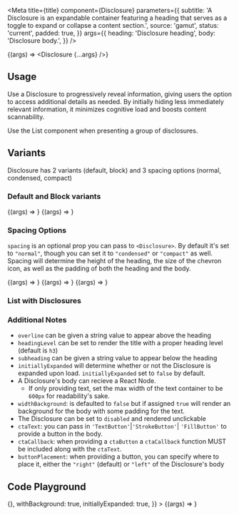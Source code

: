 

<Meta
  title={title}
  component={Disclosure}
  parameters={{
    subtitle:
      'A Disclosure is an expandable container featuring a heading that serves as a toggle to expand or collapse a content section.',
    source: 'gamut',
    status: 'current',
    padded: true,
  }}
  args={{
    heading: 'Disclosure heading',
    body: 'Disclosure body.',
  }}
/>

<Story name="Disclosure">{(args) => <Disclosure {...args} />}</Story>

## Usage

Use a Disclosure to progressively reveal information, giving users the option to access additional details as needed. By initially hiding less immediately relevant information, it minimizes cognitive load and boosts content scannability.

Use the List component when presenting a group of disclosures.

## Variants

Disclosure has 2 variants (default, block) and 3 spacing options (normal, condensed, compact)

### Default and Block variants

<Canvas>
  <Story
    name="default"
    args={{
      heading: 'Default variant',
      body: 'Notice the border and it uses the `background`',
    }}
  >
    {(args) => <Disclosure {...args} />}
  </Story>
</Canvas>

<Canvas>
  <Story
    name="block"
    args={{
      heading: 'Block variant',
      body:
        'Notice the LACK of border and it uses the `background-current`. Set `variant="block"` to enable this styling.',
      variant: 'block',
    }}
  >
    {(args) => <Disclosure {...args} />}
  </Story>
</Canvas>

### Spacing Options

`spacing` is an optional prop you can pass to `<Disclosure>`. By default it's set to `"normal"`, though you can set it to `"condensed"` or `"compact"` as well. Spacing will determine the height of the heading, the size of the chevron icon, as well as the padding of both the heading and the body.

<Canvas>
  <Story
    name="Normal spacing"
    args={{
      heading: 'Normal spacing',
      body:
        'Lorem ipsum dolor sit amet consectetur. Ut consectetur adipiscing a donec sed volutpat. Tempor risus rhoncus quisque vel sit mattis. Accumsan vel posuere tortor sit mattis augue congue sit.',
    }}
  >
    {(args) => <Disclosure {...args} />}
  </Story>
</Canvas>

<Canvas>
  <Story
    name="Condensed spacing"
    args={{
      heading: 'Condensed spacing',
      body:
        'Lorem ipsum dolor sit amet consectetur. Ut consectetur adipiscing a donec sed volutpat. Tempor risus rhoncus quisque vel sit mattis. Accumsan vel posuere tortor sit mattis augue congue sit.',
      spacing: 'condensed',
    }}
  >
    {(args) => <Disclosure {...args} />}
  </Story>
</Canvas>

<Canvas>
  <Story
    name="Compact spacing"
    args={{
      heading: 'Compact spacing',
      body:
        'Lorem ipsum dolor sit amet consectetur. Ut consectetur adipiscing a donec sed volutpat. Tempor risus rhoncus quisque vel sit mattis. Accumsan vel posuere tortor sit mattis augue congue sit.',
      spacing: 'compact',
    }}
  >
    {(args) => <Disclosure {...args} />}
  </Story>
</Canvas>

### List with Disclosures

<Canvas>
  <Story name="List example">
    <ListDisclosureExample />
  </Story>
</Canvas>

### Additional Notes

- `overline` can be given a string value to appear above the heading
- `headingLevel` can be set to render the title with a proper heading level (default is `h3`)
- `subheading` can be given a string value to appear below the heading
- `initiallyExpanded` will determine whether or not the Disclosure is expanded upon load. `initiallyExpanded` set to `false` by default.
- A Disclosure's body can recieve a React Node.
  - If only providing text, set the max width of the text container to be `600px` for readability's sake.
- `widthBackground`: is defaulted to `false` but if assigned `true` will render an background for the body with some padding for the text.
- The Disclosure can be set to `disabled` and rendered unclickable
- `ctaText`: you can pass in `'TextButton'`|`'StrokeButton'`| `'FillButton'` to provide a button in the body.
- `ctaCallback`: when providing a `ctaButton` a `ctaCallback` function MUST be included along with the `ctaText`.
- `buttonPlacement`: when providing a button, you can specify where to place it, either the `"right"` (default) or `"left"` of the Disclosure's body

## Code Playground

<Canvas>
  <Story
    name="Disclosure Playground"
    args={{
      heading: "All the fixin's",
      body: `Lorem ipsum dolor sit amet consectetur. Ut consectetur adipiscing a donec sed volutpat. Tempor risus rhoncus quisque vel sit mattis. Accumsan vel posuere tortor sit mattis augue congue sit.`,
      overline: 'overline is text-secondary and fontFamily: accent',
      subheading: 'subheading is text-secondary',
      ctaText: 'Optional button - must include a callback!',
      ctaCallback: () => {},
      withBackground: true,
      initiallyExpanded: true,
    }}
  >
    {(args) => <Disclosure {...args} />}
  </Story>
</Canvas>

<PropsTable story="Disclosure Playground" />

